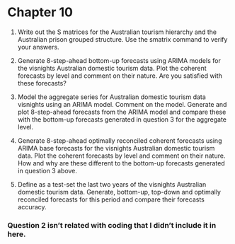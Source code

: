 # Chapter 10

1. Write out the S matrices for the Australian tourism hierarchy and the Australian prison grouped structure. Use the smatrix command to verify your answers.

3. Generate 8-step-ahead bottom-up forecasts using ARIMA models for the visnights Australian domestic tourism data. Plot the coherent forecasts by level and comment on their nature. Are you satisfied with these forecasts?

4. Model the aggregate series for Australian domestic tourism data visnights using an ARIMA model. Comment on the model. Generate and plot 8-step-ahead forecasts from the ARIMA model and compare these with the bottom-up forecasts generated in question 3 for the aggregate level.

5. Generate 8-step-ahead optimally reconciled coherent forecasts using ARIMA base forecasts for the visnights Australian domestic tourism data. Plot the coherent forecasts by level and comment on their nature. How and why are these different to the bottom-up forecasts generated in question 3 above.

6. Define as a test-set the last two years of the visnights Australian domestic tourism data. Generate, bottom-up, top-down and optimally reconciled forecasts for this period and compare their forecasts accuracy.

### Question 2 isn't related with coding that I didn't include it in here.